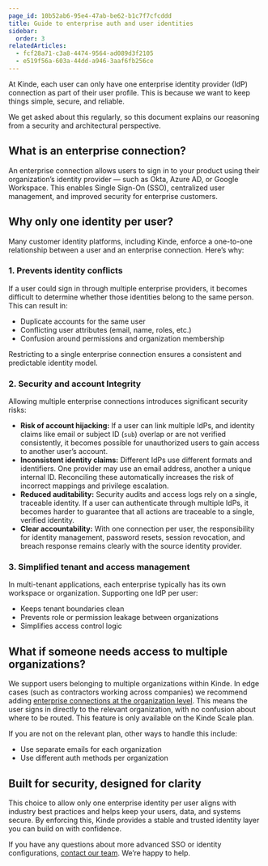 ```yaml
---
page_id: 10b52ab6-95e4-47ab-be62-b1c7f7cfcddd
title: Guide to enterprise auth and user identities
sidebar:
  order: 3
relatedArticles:
  - fcf28a71-c3a8-4474-9564-ad089d3f2105
  - e519f56a-603a-44dd-a946-3aaf6fb256ce
---
```


At Kinde, each user can only have one enterprise identity provider (IdP) connection as part of their user profile. This is because we want to keep things simple, secure, and reliable.

We get asked about this regularly, so this document explains our reasoning from a security and architectural perspective.

## What is an enterprise connection?

An enterprise connection allows users to sign in to your product using their organization’s identity provider — such as Okta, Azure AD, or Google Workspace. This enables Single Sign-On (SSO), centralized user management, and improved security for enterprise customers.

## Why only one identity per user?

Many customer identity platforms, including Kinde, enforce a one-to-one relationship between a user and an enterprise connection. Here’s why:

### 1. Prevents identity conflicts

If a user could sign in through multiple enterprise providers, it becomes difficult to determine whether those identities belong to the same person. This can result in:

- Duplicate accounts for the same user
- Conflicting user attributes (email, name, roles, etc.)
- Confusion around permissions and organization membership

Restricting to a single enterprise connection ensures a consistent and predictable identity model.

### 2. Security and account Integrity

Allowing multiple enterprise connections introduces significant security risks:

- **Risk of account hijacking:** If a user can link multiple IdPs, and identity claims like email or subject ID (`sub`) overlap or are not verified consistently, it becomes possible for unauthorized users to gain access to another user’s account.
- **Inconsistent identity claims:** Different IdPs use different formats and identifiers. One provider may use an email address, another a unique internal ID. Reconciling these automatically increases the risk of incorrect mappings and privilege escalation.
- **Reduced auditability:** Security audits and access logs rely on a single, traceable identity. If a user can authenticate through multiple IdPs, it becomes harder to guarantee that all actions are traceable to a single, verified identity.
- **Clear accountability:** With one connection per user, the responsibility for identity management, password resets, session revocation, and breach response remains clearly with the source identity provider.

### 3. Simplified tenant and access management

In multi-tenant applications, each enterprise typically has its own workspace or organization. Supporting one IdP per user:

- Keeps tenant boundaries clean
- Prevents role or permission leakage between organizations
- Simplifies access control logic

## What if someone needs access to multiple organizations?

We support users belonging to multiple organizations within Kinde. In edge cases (such as contractors working across companies) we recommend adding [enterprise connections at the organization level](/authenticate/enterprise-connections/enterprise-connections-b2b/). This means the user signs in directly to the relevant organization, with no confusion about where to be routed. This feature is only available on the Kinde Scale plan.

If you are not on the relevant plan, other ways to handle this include:

- Use separate emails for each organization
- Use different auth methods per organization

## Built for security, designed for clarity

This choice to allow only one enterprise identity per user aligns with industry best practices and helps keep your users, data, and systems secure. By enforcing this, Kinde provides a stable and trusted identity layer you can build on with confidence. 

If you have any questions about more advanced SSO or identity configurations, [contact our team](https://kinde.com/contact). We’re happy to help.

